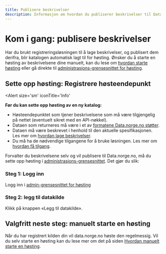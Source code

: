 ```yaml
---
title: Publisere beskrivelser
description: Informasjon om hvordan du publiserer beskrivelser til Data.norge.no.
---
```


# Kom i gang: publisere beskrivelser

Har du brukt registreringsløsningen til å lage beskrivelser, og publisert dem derifra, blir katalogen automatisk lagt til for høsting.
Ønsker du å starte en høsting av beskrivelsene dine manuelt, kan du lese om [hvordan starte høsting](/docs/sharing-data/publishing-data-descriptions/4-triggering-harvest) eller gå direkte til [administrasjons-grensesnittet for høsting](https://admin.fellesdatakatalog.digdir.no/data-sources).

## Sette opp høsting: Registrere høsteendepunkt

<Alert
    size='sm'
    iconTitle='Info'
>
**Før du kan sette opp høsting av en ny katalog:**

-   Høsteendepunktet som tjener beskrivelsene som må være tilgjengelig på nettet (eventuelt sikret med en API-nøkkel).
-   Dataen som returneres må være i et av [formatene Data.norge.no støtter](/docs/sharing-data/publishing-data-descriptions/1-creating-descriptions-self).
-   Dataen må være beskrevet i henhold til den aktuelle spesifikasjonen. Les mer om [hvordan lage beskrivelser](/docs/sharing-data/publishing-data-descriptions/1-creating-descriptions-self).
-   Du må ha de nødvendige tilgangene for å bruke løsningen. Les mer om [hvordan få tilgang](/docs/sharing-data/login-and-access).

</Alert>

Forvalter du beskrivelsene selv og vil publisere til Data.norge.no, må du sette opp høsting i [administrasjons-grensesnittet](https://admin.fellesdatakatalog.digdir.no/data-sources). Det gjør du slik:

### Steg 1: Logg inn

Logg inn i [admin-grensesnittet for høsting](https://admin.fellesdatakatalog.digdir.no/data-sources)

### Steg 2: legg til datakilde

Klikk på knappen «Legg til datakilde».

## Valgfritt neste steg: manuelt starte en høsting

Når du har registrert kilden din vil data.norge.no høste den regelmessig.
Vil du selv starte en høsting kan du lese mer om det på siden [Hvordan manuelt starte en høsting](/docs/sharing-data/publishing-data-descriptions/4-triggering-harvest).
